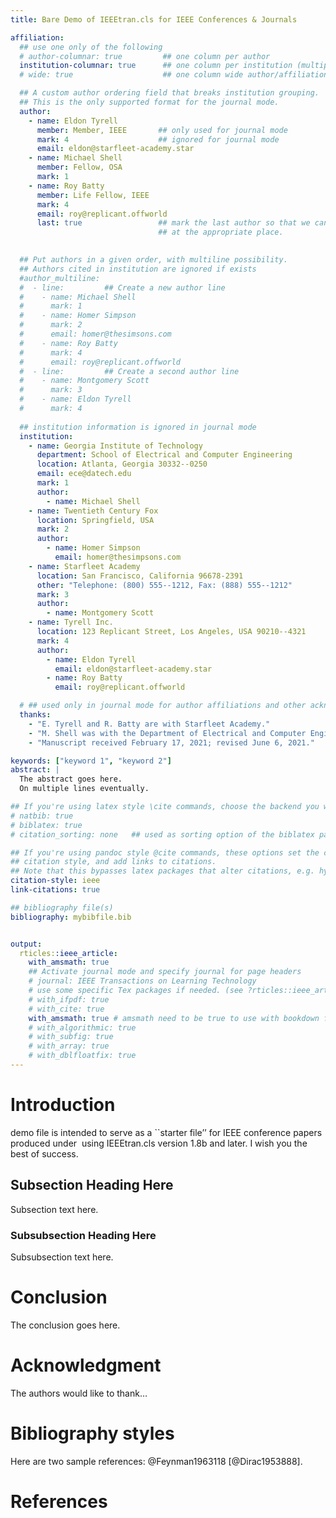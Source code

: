 ```yaml
---
title: Bare Demo of IEEEtran.cls for IEEE Conferences & Journals

affiliation:  
  ## use one only of the following
  # author-columnar: true         ## one column per author
  institution-columnar: true      ## one column per institution (multiple autors eventually)
  # wide: true                    ## one column wide author/affiliation fields

  ## A custom author ordering field that breaks institution grouping. 
  ## This is the only supported format for the journal mode.
  author:                       
    - name: Eldon Tyrell
      member: Member, IEEE       ## only used for journal mode
      mark: 4                    ## ignored for journal mode
      email: eldon@starfleet-academy.star
    - name: Michael Shell
      member: Fellow, OSA        
      mark: 1                    
    - name: Roy Batty
      member: Life Fellow, IEEE  
      mark: 4                    
      email: roy@replicant.offworld
      last: true                 ## mark the last author so that we can insert `and` 
                                 ## at the appropriate place.
                                 

  ## Put authors in a given order, with multiline possibility. 
  ## Authors cited in institution are ignored if exists
  #author_multiline: 
  #  - line:         ## Create a new author line
  #    - name: Michael Shell
  #      mark: 1
  #    - name: Homer Simpson
  #      mark: 2
  #      email: homer@thesimsons.com
  #    - name: Roy Batty
  #      mark: 4
  #      email: roy@replicant.offworld
  #  - line:         ## Create a second author line
  #    - name: Montgomery Scott
  #      mark: 3
  #    - name: Eldon Tyrell
  #      mark: 4
  
  ## institution information is ignored in journal mode
  institution:
    - name: Georgia Institute of Technology
      department: School of Electrical and Computer Engineering
      location: Atlanta, Georgia 30332--0250
      email: ece@datech.edu
      mark: 1
      author:
        - name: Michael Shell
    - name: Twentieth Century Fox
      location: Springfield, USA
      mark: 2
      author:
        - name: Homer Simpson
          email: homer@thesimpsons.com
    - name: Starfleet Academy
      location: San Francisco, California 96678-2391
      other: "Telephone: (800) 555--1212, Fax: (888) 555--1212"
      mark: 3
      author:
        - name: Montgomery Scott
    - name: Tyrell Inc.
      location: 123 Replicant Street, Los Angeles, USA 90210--4321
      mark: 4
      author:
        - name: Eldon Tyrell
          email: eldon@starfleet-academy.star
        - name: Roy Batty
          email: roy@replicant.offworld

  # ## used only in journal mode for author affiliations and other acknowledgements
  thanks:
    - "E. Tyrell and R. Batty are with Starfleet Academy."
    - "M. Shell was with the Department of Electrical and Computer Engineering, Georgia Institute of Technology, Atlanta, GA, 30332 USA e-mail: (see http://www.michaelshell.org/contact.html)."
    - "Manuscript received February 17, 2021; revised June 6, 2021."

keywords: ["keyword 1", "keyword 2"]
abstract: |
  The abstract goes here.
  On multiple lines eventually.

## If you're using latex style \cite commands, choose the backend you want to use.
# natbib: true
# biblatex: true
# citation_sorting: none   ## used as sorting option of the biblatex package (if selected)

## If you're using pandoc style @cite commands, these options set the correct
## citation style, and add links to citations. 
## Note that this bypasses latex packages that alter citations, e.g. hyperref.
citation-style: ieee
link-citations: true 

## bibliography file(s)
bibliography: mybibfile.bib


output: 
  rticles::ieee_article:
    with_amsmath: true
    ## Activate journal mode and specify journal for page headers
    # journal: IEEE Transactions on Learning Technology 
    # use some specific Tex packages if needed. (see ?rticles::ieee_article())
    # with_ifpdf: true
    # with_cite: true
    with_amsmath: true # amsmath need to be true to use with bookdown for referencing equations.
    # with_algorithmic: true
    # with_subfig: true
    # with_array: true
    # with_dblfloatfix: true
---
```


Introduction
=============
<!-- no \IEEEPARstart -->
\IEEEPARstart{T}{his} demo file is intended to serve as a ``starter file''
for IEEE conference papers produced under \LaTeX\ using
IEEEtran.cls version 1.8b and later.
<!-- You must have at least 2 lines in the paragraph with the drop letter
(should never be an issue) -->
I wish you the best of success.


## Subsection Heading Here
Subsection text here.

### Subsubsection Heading Here
Subsubsection text here.

<!-- An example of a floating figure using the graphicx package.
Note that \label must occur AFTER (or within) \caption.
For figures, \caption should occur after the \includegraphics.
Note that IEEEtran v1.7 and later has special internal code that
is designed to preserve the operation of \label within \caption
even when the captionsoff option is in effect. However, because
of issues like this, it may be the safest practice to put all your
\label just after \caption rather than within \caption{}.

Reminder: the "draftcls" or "draftclsnofoot", not "draft", class
option should be used if it is desired that the figures are to be
displayed while in draft mode.

\begin{figure}[!t]
\centering
\includegraphics[width=2.5in]{myfigure}
where an .eps filename suffix will be assumed under latex, 
and a .pdf suffix will be assumed for pdflatex; or what has been declared
via \DeclareGraphicsExtensions.
\caption{Simulation results for the network.}
\label{fig_sim}
\end{figure}

Note that the IEEE typically puts floats only at the top, even when this
results in a large percentage of a column being occupied by floats.


An example of a double column floating figure using two subfigures.
(The subfig.sty package must be loaded for this to work.)
The subfigure \label commands are set within each subfloat command,
and the \label for the overall figure must come after \caption.
\hfil is used as a separator to get equal spacing.
Watch out that the combined width of all the subfigures on a 
line do not exceed the text width or a line break will occur.

\begin{figure*}[!t]
\centering
\subfloat[Case I]{\includegraphics[width=2.5in]{box}%
\label{fig_first_case}}
\hfil
\subfloat[Case II]{\includegraphics[width=2.5in]{box}%
\label{fig_second_case}}
\caption{Simulation results for the network.}
\label{fig_sim}
\end{figure*}

Note that often IEEE papers with subfigures do not employ subfigure
captions (using the optional argument to \subfloat[]), but instead will
reference/describe all of them (a), (b), etc., within the main caption.
Be aware that for subfig.sty to generate the (a), (b), etc., subfigure
labels, the optional argument to \subfloat must be present. If a
subcaption is not desired, just leave its contents blank,
e.g., \subfloat[].


An example of a floating table. Note that, for IEEE style tables, the
\caption command should come BEFORE the table and, given that table
captions serve much like titles, are usually capitalized except for words
such as a, an, and, as, at, but, by, for, in, nor, of, on, or, the, to
and up, which are usually not capitalized unless they are the first or
last word of the caption. Table text will default to \footnotesize as
the IEEE normally uses this smaller font for tables.
The \label must come after \caption as always.

\begin{table}[!t]
% increase table row spacing, adjust to taste
\renewcommand{\arraystretch}{1.3}
if using array.sty, it might be a good idea to tweak the value of
\extrarowheight as needed to properly center the text within the cells
\caption{An Example of a Table}
\label{table_example}
\centering
% Some packages, such as MDW tools, offer better commands for making tables
% than the plain LaTeX2e tabular which is used here.
\begin{tabular}{|c||c|}
\hline
One & Two\\
\hline
Three & Four\\
\hline
\end{tabular}
\end{table}


Note that the IEEE does not put floats in the very first column
- or typically anywhere on the first page for that matter. Also,
in-text middle ("here") positioning is typically not used, but it
is allowed and encouraged for Computer Society conferences (but
not Computer Society journals). Most IEEE journals/conferences use
top floats exclusively. 
Note that, LaTeX2e, unlike IEEE journals/conferences, places
footnotes above bottom floats. This can be corrected via the
\fnbelowfloat command of the stfloats package. -->


Conclusion
============
The conclusion goes here.

<!-- conference papers do not normally have an appendix -->

Acknowledgment {#acknowledgment}
==============

The authors would like to thank...

Bibliography styles
===================

Here are two sample references: @Feynman1963118 [@Dirac1953888].

\newpage
References {#references .numbered}
==========
